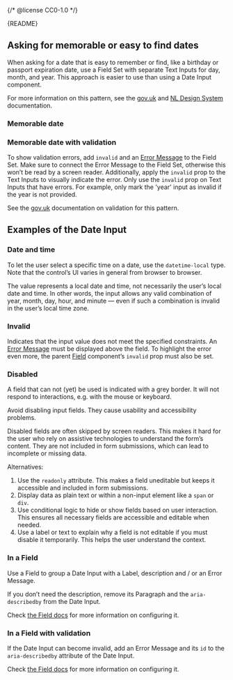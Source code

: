 {/* @license CC0-1.0 */}


<Meta of={DateInputStories} />

<Markdown>{README}</Markdown>

<Primary />

<Controls />

## Asking for memorable or easy to find dates

When asking for a date that is easy to remember or find, like a birthday or passport expiration date,
use a Field Set with separate Text Inputs for day, month, and year.
This approach is easier to use than using a Date Input component.

For more information on this pattern, see the [gov.uk](https://design-system.service.gov.uk/components/date-input/) and [NL Design System](https://nldesignsystem.nl/richtlijnen/formulieren/wanneer-welk-form-element/iedereen-kan-invullen) documentation.

### Memorable date

<Canvas of={DateInputStories.MemorableDate} />

### Memorable date with validation

To show validation errors, add `invalid` and an [Error Message](/docs/components-forms-error-message--docs) to the Field Set.
Make sure to connect the Error Message to the Field Set, otherwise this won’t be read by a screen reader.
Additionally, apply the `invalid` prop to the Text Inputs to visually indicate the error.
Only use the `invalid` prop on Text Inputs that have errors.
For example, only mark the 'year' input as invalid if the year is not provided.

See the [gov.uk](https://design-system.service.gov.uk/components/date-input/#error-messages) documentation on validation for this pattern.

<Canvas of={DateInputStories.MemorableDateWithValidation} />

## Examples of the Date Input

### Date and time

To let the user select a specific time on a date, use the `datetime-local` type.
Note that the control’s UI varies in general from browser to browser.

The value represents a local date and time, not necessarily the user’s local date and time.
In other words, the input allows any valid combination of year, month, day, hour, and minute — even if such a combination is invalid in the user’s local time zone.

<Canvas of={DateInputStories.DateTime} />

### Invalid

Indicates that the input value does not meet the specified constraints.
An [Error Message](/docs/components-forms-error-message--docs) must be displayed above the field.
To highlight the error even more, the parent [Field](/docs/components-forms-field--docs) component’s `invalid` prop must also be set.

<Canvas of={DateInputStories.Invalid} />

### Disabled

A field that can not (yet) be used is indicated with a grey border.
It will not respond to interactions, e.g. with the mouse or keyboard.

Avoid disabling input fields.
They cause usability and accessibility problems.

Disabled fields are often skipped by screen readers.
This makes it hard for the user who rely on assistive technologies to understand the form’s content.
They are not included in form submissions, which can lead to incomplete or missing data.

Alternatives:

1. Use the `readonly` attribute.
   This makes a field uneditable but keeps it accessible and included in form submissions.
2. Display data as plain text or within a non-input element like a `span` or `div`.
3. Use conditional logic to hide or show fields based on user interaction.
   This ensures all necessary fields are accessible and editable when needed.
4. Use a label or text to explain why a field is not editable if you must disable it temporarily.
   This helps the user understand the context.

<Canvas of={DateInputStories.Disabled} />

### In a Field

Use a Field to group a Date Input with a Label, description and / or an Error Message.

If you don’t need the description, remove its Paragraph and the `aria-describedby` from the Date Input.

Check [the Field docs](/docs/components-forms-field--docs) for more information on configuring it.

<Canvas of={DateInputStories.InAField} />

### In a Field with validation

If the Date Input can become invalid, add an Error Message and its `id` to the `aria-describedby` attribute of the Date Input.

Check [the Field docs](/docs/components-forms-field--docs) for more information on configuring it.

<Canvas of={DateInputStories.InAFieldWithValidation} />
